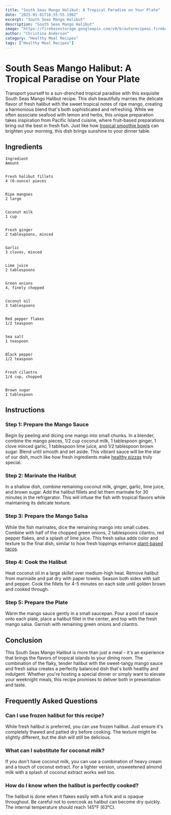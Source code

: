 ```yaml
---
title: "South Seas Mango Halibut: A Tropical Paradise on Your Plate"
date: "2025-01-01T16:55:55.196Z"
excerpt: "South Seas Mango Halibut"
description: "South Seas Mango Halibut"
image: "https://firebasestorage.googleapis.com/v0/b/autorecipeai.firebasestorage.app/o/generated-images%2F1735750553279-bsec0r2ojb6.jpg?alt=media&token=1ae496b7-c86e-44c3-bfb4-9aa590fd519c"
author: "Christina Anderson"
category: "Healthy Meal Recipes"
tags: ["Healthy Meal Recipes"]
---
```


# South Seas Mango Halibut: A Tropical Paradise on Your Plate


Transport yourself to a sun-drenched tropical paradise with this exquisite South Seas Mango Halibut recipe. This dish beautifully marries the delicate flavor of fresh halibut with the sweet tropical notes of ripe mango, creating a harmonious blend that's both sophisticated and refreshing. While we often associate seafood with lemon and herbs, this unique preparation takes inspiration from Pacific Island cuisine, where fruit-based preparations bring out the best in fresh fish. Just like how [tropical smoothie bowls](https://healtystack.com/plant-based-smoothie-bowls/) can brighten your morning, this dish brings sunshine to your dinner table.



## Ingredients




    Ingredient
    Amount


    Fresh halibut fillets
    4 (6-ounce) pieces


    Ripe mangoes
    2 large


    Coconut milk
    1 cup


    Fresh ginger
    2 tablespoons, minced


    Garlic
    3 cloves, minced


    Lime juice
    2 tablespoons


    Green onions
    4, finely chopped


    Coconut oil
    3 tablespoons


    Red pepper flakes
    1/2 teaspoon


    Sea salt
    1 teaspoon


    Black pepper
    1/2 teaspoon


    Fresh cilantro
    1/4 cup, chopped


    Brown sugar
    1 tablespoon





## Instructions


### Step 1: Prepare the Mango Sauce

Begin by peeling and dicing one mango into small chunks. In a blender, combine the mango pieces, 1/2 cup coconut milk, 1 tablespoon ginger, 1 clove minced garlic, 1 tablespoon lime juice, and 1/2 tablespoon brown sugar. Blend until smooth and set aside. This vibrant sauce will be the star of our dish, much like how fresh ingredients make [healthy pizzas](https://healtystack.com/healthy-vegan-pizza/) truly special.



### Step 2: Marinate the Halibut

In a shallow dish, combine remaining coconut milk, ginger, garlic, lime juice, and brown sugar. Add the halibut fillets and let them marinate for 30 minutes in the refrigerator. This will infuse the fish with tropical flavors while maintaining its delicate texture.



### Step 3: Prepare the Mango Salsa

While the fish marinates, dice the remaining mango into small cubes. Combine with half of the chopped green onions, 2 tablespoons cilantro, red pepper flakes, and a splash of lime juice. This fresh salsa adds color and texture to the final dish, similar to how fresh toppings enhance [plant-based tacos](https://healtystack.com/plant-based-tacos/).



### Step 4: Cook the Halibut

Heat coconut oil in a large skillet over medium-high heat. Remove halibut from marinade and pat dry with paper towels. Season both sides with salt and pepper. Cook the fillets for 4-5 minutes on each side until golden brown and cooked through.



### Step 5: Prepare the Plate

Warm the mango sauce gently in a small saucepan. Pour a pool of sauce onto each plate, place a halibut fillet in the center, and top with the fresh mango salsa. Garnish with remaining green onions and cilantro.



## Conclusion


This South Seas Mango Halibut is more than just a meal - it's an experience that brings the flavors of tropical islands to your dining room. The combination of the flaky, tender halibut with the sweet-tangy mango sauce and fresh salsa creates a perfectly balanced dish that's both healthy and indulgent. Whether you're hosting a special dinner or simply want to elevate your weeknight meals, this recipe promises to deliver both in presentation and taste.



## Frequently Asked Questions


### Can I use frozen halibut for this recipe?

While fresh halibut is preferred, you can use frozen halibut. Just ensure it's completely thawed and patted dry before cooking. The texture might be slightly different, but the dish will still be delicious.



### What can I substitute for coconut milk?

If you don't have coconut milk, you can use a combination of heavy cream and a touch of coconut extract. For a lighter version, unsweetened almond milk with a splash of coconut extract works well too.



### How do I know when the halibut is perfectly cooked?

The halibut is done when it flakes easily with a fork and is opaque throughout. Be careful not to overcook as halibut can become dry quickly. The internal temperature should reach 145°F (63°C).

